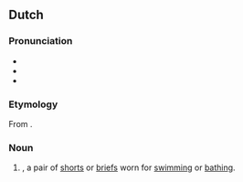 ==Dutch==

===Pronunciation===
* {{IPA|lang=nl|/ˈzʋɛm.bruk/}}
* {{audio|Nl-zwembroek.ogg|Audio|lang=nl}}
* {{hyphenation|lang=nl|zwem|broek}}

===Etymology===
From {{compound|nl|zwemmen|broek|gloss1=to swim|gloss2=trousers/pants}}.

===Noun===
{{nl-noun|f|g2=m|-en|zwembroekje}}

# {{l|en|swimming trunks}}, a pair of [[shorts]] or [[briefs]] worn for [[swimming]] or [[bathing]].